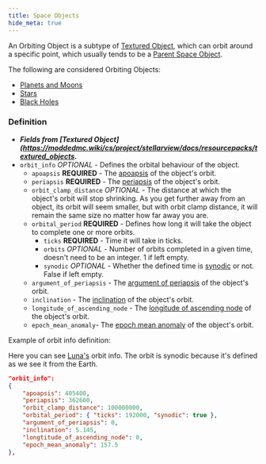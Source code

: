 ```yaml
---
title: Space Objects
hide_meta: true
---
```


An Orbiting Object is a subtype of [Textured Object](https://moddedmc.wiki/cs/project/stellarview/docs/resourcepacks/textured_objects),
which can orbit around a specific point, which usually tends to be a [Parent Space Object](https://moddedmc.wiki/cs/project/stellarview/docs/resourcepacks/space_objects).

The following are considered Orbiting Objects:
* [Planets and Moons](https://moddedmc.wiki/cs/project/stellarview/docs/resourcepacks/planets_and_moons)
* [Stars](https://moddedmc.wiki/cs/project/stellarview/docs/resourcepacks/stars)
* [Black Holes](https://moddedmc.wiki/cs/project/stellarview/docs/resourcepacks/black_holes)

### Definition
* ***Fields from [Textured Object](https://moddedmc.wiki/cs/project/stellarview/docs/resourcepacks/textured_objects.***
* `orbit_info` *OPTIONAL* - Defines the orbital behaviour of the object.
    * `apoapsis` **REQUIRED** - The [apoapsis](https://en.wikipedia.org/wiki/Apsis) of the object's orbit.
    * `periapsis` **REQUIRED** - The [periapsis](https://en.wikipedia.org/wiki/Apsis) of the object's orbit.
    * `orbit_clamp_distance` *OPTIONAL* - The distance at which the object's orbit will stop shrinking. As you get further away from an object, its orbit will seem smaller, but with orbit clamp distance, it will remain the same size no matter how far away you are.
    * `orbital_period` **REQUIRED** - Defines how long it will take the object to complete one or more orbits.
        * `ticks` **REQUIRED** - Time it will take in ticks.
        * `orbits` *OPTIONAL* - Number of orbits completed in a given time, doesn't need to be an integer. 1 if left empty.
        * `synodic` *OPTIONAL* - Whether the defined time is [synodic](https://en.wikipedia.org/wiki/Synodic_day) or not. False if left empty.
    * `argument_of_periapsis` - The [argument of periapsis](https://en.wikipedia.org/wiki/Argument_of_periapsis) of the object's orbit.
    * `inclination` - The [inclination](https://en.wikipedia.org/wiki/Orbital_inclination) of the object's orbit.
	* `longitude_of_ascending_node` - The [longitude of ascending node](https://en.wikipedia.org/wiki/Longitude_of_the_ascending_node) of the object's orbit.
    * `epoch_mean_anomaly`- The [epoch mean anomaly](https://en.wikipedia.org/wiki/Mean_anomaly#Mean_anomaly_at_epoch) of the object's orbit.

Example of orbit info definition:

Here you can see [Luna's](https://github.com/Povstalec/StellarView/blob/main/src/main/resources/assets/stellarview/stellarview/celestials/moon/milky_way/sol/earth/luna.json#L6-L15) orbit info.
The orbit is synodic because it's defined as we see it from the Earth.
```json
"orbit_info":
{
	"apoapsis": 405400,
	"periapsis": 362600,
	"orbit_clamp_distance": 100000000,
	"orbital_period": { "ticks": 192000, "synodic": true },
	"argument_of_periapsis": 0,
	"inclination": 5.145,
	"longtitude_of_ascending_node": 0,
	"epoch_mean_anomaly": 157.5
},
```
